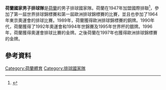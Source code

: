 '''荷蘭國家男子排球隊'''是[[荷蘭|荷蘭]]的男子排球國家隊。荷蘭在1947年加盟國際排聯<ref>{{Cite web|url=http://www.fivb.org/EN/FIVB/Org_continentalConfEurope.htm|title=Confédération Européenne de Volleyball (CEV)|publisher=FIVB|accessdate=2010-06-22|archive-date=2009-09-13|archive-url=https://web.archive.org/web/20090913032056/http://www.fivb.org/en/fivb/Org_continentalConfEurope.htm|dead-url=no}}</ref>，參加了第一屆世界排球錦標賽和第一屆歐洲排球錦標賽的比賽，並且也參加了1964年東京奧運會的排球比賽。1989年，荷蘭獲得歐洲排球錦標賽的銅牌。1990年代，荷蘭獲得了1992年奧運會和1994年世錦賽及1995年世界杯的銀牌。1996年，荷蘭獲得奧運會排球比賽的金牌。之後荷蘭在1997年也獲得歐洲排球錦標賽的金牌。

== 參考資料 ==
{{Reflist}}
[[Category:荷蘭體育|Category:荷蘭體育]]
[[Category:排球國家隊|Category:排球國家隊]]